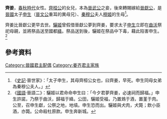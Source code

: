 '''齊姜'''，[[春秋時代|春秋時代]]女性。[[齊桓公|齊桓公]]的女兒，本為[[晉武公|晉武公]]之妾，後來轉賜嫁給[[晉獻公|晉獻公]]，是[[晉國|晉國]]太子[[申生|申生]]（[[晉文公|晉文公]]重耳的異母兄）、[[秦穆公|秦穆公]]夫人[[穆姬|穆姬]]的生母<ref>《[[史記|史記]]·晉世家》：「太子申生，其母齊桓公女也，曰齊姜，早死。申生同母女弟為秦穆公夫人。」</ref>。

齊姜比晉獻公更早去世。[[驪姬|驪姬]]曾假借晉獻公夢到齊姜，要求太子[[申生|申生]]立即在[[曲沃|曲沃]]祭祀母親，並將祭品送至國都[[絳|絳]]。祭品送到後，驪姬在祭品中下毒，藉此陷害申生。<ref>《[[國語|國語]]‧晉語二》：驪姬以君命命申生曰：「今夕君夢齊姜，必速祠而歸福。」申生許諾，乃祭于曲沃，歸福于絳。公田，驪姬受福，乃置鴆于酒，置堇于肉。公至，召申生獻，公祭之地，地墳。申生恐而出。驪姬與犬肉，犬斃；飲小臣酒，亦斃。公命殺杜原款。申生奔新城。</ref>

==參考資料==
{{Reflist}}

[[Category:晉國君主配偶|Category:晉國君主配偶]]
[[Category:姜齐君主家族|Category:姜齐君主家族]]